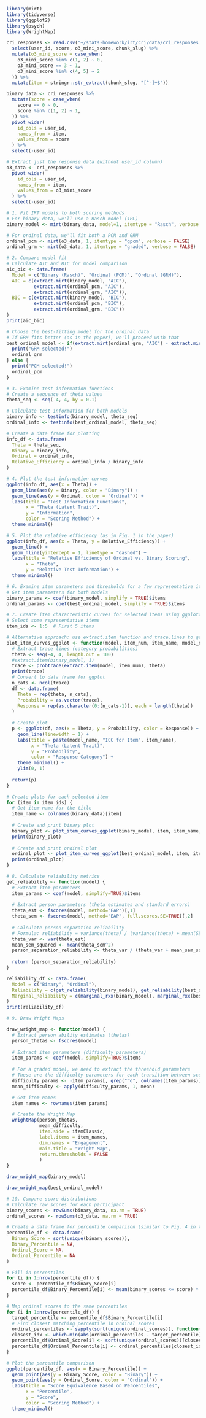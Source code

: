 ```r
library(mirt)
library(tidyverse)
library(ggplot2)
library(psych)
library(WrightMap)

cri_responses <- read.csv("~/stats-homework/irt/cri/data/cri_responses_w_o3_scores.csv") %>%
  select(user_id, score, o3_mini_score, chunk_slug) %>%
  mutate(o3_mini_score = case_when(
    o3_mini_score %in% c(1, 2) ~ 0,
    o3_mini_score == 3 ~ 1,
    o3_mini_score %in% c(4, 5) ~ 2
  )) %>% 
  mutate(item = stringr::str_extract(chunk_slug, "[^-]+$"))

binary_data <- cri_responses %>%
  mutate(score = case_when(
    score == 0 ~ 0,
    score %in% c(1, 2) ~ 1,
  )) %>%
  pivot_wider(
    id_cols = user_id,
    names_from = item,
    values_from = score
  ) %>% 
  select(-user_id)

# Extract just the response data (without user_id column)
o3_data <- cri_responses %>%
  pivot_wider(
    id_cols = user_id,
    names_from = item,
    values_from = o3_mini_score
  ) %>% 
  select(-user_id)
```

```r
# 1. Fit IRT models to both scoring methods
# For binary data, we'll use a Rasch model (1PL)
binary_model <- mirt(binary_data, model=1, itemtype = "Rasch", verbose = FALSE)

# For ordinal data, we'll fit both a PCM and GRM
ordinal_pcm <- mirt(o3_data, 1, itemtype = "gpcm", verbose = FALSE)
ordinal_grm <- mirt(o3_data, 1, itemtype = "graded", verbose = FALSE)

# 2. Compare model fit
# Calculate AIC and BIC for model comparison
aic_bic <- data.frame(
  Model = c("Binary (Rasch)", "Ordinal (PCM)", "Ordinal (GRM)"),
  AIC = c(extract.mirt(binary_model, "AIC"),
          extract.mirt(ordinal_pcm, "AIC"),
          extract.mirt(ordinal_grm, "AIC")),
  BIC = c(extract.mirt(binary_model, "BIC"),
          extract.mirt(ordinal_pcm, "BIC"),
          extract.mirt(ordinal_grm, "BIC"))
)
print(aic_bic)

# Choose the best-fitting model for the ordinal data
# If GRM fits better (as in the paper), we'll proceed with that
best_ordinal_model <- if(extract.mirt(ordinal_grm, "AIC") - extract.mirt(ordinal_pcm, "AIC") > 5) {
  print("GRM selected!")
  ordinal_grm
} else {
  print("PCM selected!")
  ordinal_pcm
}
```


```r
# 3. Examine test information functions
# Create a sequence of theta values
theta_seq <- seq(-4, 4, by = 0.1)

# Calculate test information for both models
binary_info <- testinfo(binary_model, theta_seq)
ordinal_info <- testinfo(best_ordinal_model, theta_seq)

# Create a data frame for plotting
info_df <- data.frame(
  Theta = theta_seq,
  Binary = binary_info,
  Ordinal = ordinal_info,
  Relative_Efficiency = ordinal_info / binary_info
)

# 4. Plot the test information curves
ggplot(info_df, aes(x = Theta)) +
  geom_line(aes(y = Binary, color = "Binary")) +
  geom_line(aes(y = Ordinal, color = "Ordinal")) +
  labs(title = "Test Information Functions",
       x = "Theta (Latent Trait)",
       y = "Information",
       color = "Scoring Method") +
  theme_minimal()
```


```r
# 5. Plot the relative efficiency (as in Fig. 1 in the paper)
ggplot(info_df, aes(x = Theta, y = Relative_Efficiency)) +
  geom_line() +
  geom_hline(yintercept = 1, linetype = "dashed") +
  labs(title = "Relative Efficiency of Ordinal vs. Binary Scoring",
       x = "Theta",
       y = "Relative Test Information") +
  theme_minimal()
```


```r
# 6. Examine item parameters and thresholds for a few representative items
# Get item parameters for both models
binary_params <- coef(binary_model, simplify = TRUE)$items
ordinal_params <- coef(best_ordinal_model, simplify = TRUE)$items
```


```r
# 7. Create item characteristic curves for selected items using ggplot2
# Select some representative items
item_ids <- 1:5  # First 5 items

# Alternative approach: use extract.item function and trace.lines to get ICC data
plot_item_curves_ggplot <- function(model, item_num, item_name, model_name) {
  # Extract trace lines (category probabilities)
  theta <- seq(-4, 4, length.out = 100)
  #extract.item(binary_model, 1)
  trace <- probtrace(extract.item(model, item_num), theta)
  print(trace)
  # Convert to data frame for ggplot
  n_cats <- ncol(trace)
  df <- data.frame(
    Theta = rep(theta, n_cats),
    Probability = as.vector(trace),
    Response = rep(as.character(0:(n_cats-1)), each = length(theta))
  )
  
  # Create plot
  p <- ggplot(df, aes(x = Theta, y = Probability, color = Response)) +
    geom_line(linewidth = 1) +
    labs(title = paste(model_name, "ICC for Item", item_name),
         x = "Theta (Latent Trait)",
         y = "Probability",
         color = "Response Category") +
    theme_minimal() +
    ylim(0, 1)
  
  return(p)
}

# Create plots for each selected item
for (item in item_ids) {
  # Get item name for the title
  item_name <- colnames(binary_data)[item]
  
  # Create and print binary plot
  binary_plot <- plot_item_curves_ggplot(binary_model, item, item_name, "Binary")
  print(binary_plot)
  
  # Create and print ordinal plot
  ordinal_plot <- plot_item_curves_ggplot(best_ordinal_model, item, item_name, "Ordinal")
  print(ordinal_plot)
}
```


```r
# 8. Calculate reliability metrics
get_reliability <- function(model) {
  # Extract item parameters
  item_params <- coef(model, simplify=TRUE)$items
  
  # Extract person parameters (theta estimates and standard errors)
  theta_est <- fscores(model, method="EAP")[,1]
  theta_sem <- fscores(model, method="EAP", full.scores.SE=TRUE)[,2]
  
  # Calculate person separation reliability
  # Formula: reliability = variance(theta) / (variance(theta) + mean(SE^2))
  theta_var <- var(theta_est)
  mean_sem_squared <- mean(theta_sem^2)
  person_separation_reliability <- theta_var / (theta_var + mean_sem_squared)
  
  return (person_separation_reliability)
}

reliability_df <- data.frame(
  Model = c("Binary", "Ordinal"),
  Reliability = c(get_reliability(binary_model), get_reliability(best_ordinal_model)),
  Marginal_Reliability = c(marginal_rxx(binary_model), marginal_rxx(best_ordinal_model))
)
print(reliability_df)
```


```r
# 9. Draw Wright Maps

draw_wright_map <- function(model) {
  # Extract person ability estimates (thetas)
  person_thetas <- fscores(model)
  
  # Extract item parameters (difficulty parameters)
  item_params <- coef(model, simplify=TRUE)$items
  
  # For a graded model, we need to extract the threshold parameters
  # These are the difficulty parameters for each transition between score categories
  difficulty_params <- -item_params[, grep("^d", colnames(item_params)), drop=FALSE]
  mean_difficulty <- apply(difficulty_params, 1, mean)

  # Get item names
  item_names <- rownames(item_params)

  # Create the Wright Map
  wrightMap(person_thetas,
            mean_difficulty, 
            item.side = itemClassic, 
            label.items = item_names,
            dim.names = "Engagement",
            main.title = "Wright Map",
            return.thresholds = FALSE
            )
}

draw_wright_map(binary_model)
```

```r
draw_wright_map(best_ordinal_model)
```


```r
# 10. Compare score distributions
# Calculate raw scores for each participant
binary_scores <- rowSums(binary_data, na.rm = TRUE)
ordinal_scores <- rowSums(o3_data, na.rm = TRUE)

# Create a data frame for percentile comparison (similar to Fig. 4 in the paper)
percentile_df <- data.frame(
  Binary_Score = sort(unique(binary_scores)),
  Binary_Percentile = NA,
  Ordinal_Score = NA,
  Ordinal_Percentile = NA
)

# Fill in percentiles
for (i in 1:nrow(percentile_df)) {
  score <- percentile_df$Binary_Score[i]
  percentile_df$Binary_Percentile[i] <- mean(binary_scores <= score) * 100
}

# Map ordinal scores to the same percentiles
for (i in 1:nrow(percentile_df)) {
  target_percentile <- percentile_df$Binary_Percentile[i]
  # Find closest matching percentile in ordinal scores
  ordinal_percentiles <- sapply(sort(unique(ordinal_scores)), function(s) mean(ordinal_scores <= s) * 100)
  closest_idx <- which.min(abs(ordinal_percentiles - target_percentile))
  percentile_df$Ordinal_Score[i] <- sort(unique(ordinal_scores))[closest_idx]
  percentile_df$Ordinal_Percentile[i] <- ordinal_percentiles[closest_idx]
}

# Plot the percentile comparison
ggplot(percentile_df, aes(x = Binary_Percentile)) +
  geom_point(aes(y = Binary_Score, color = "Binary")) +
  geom_point(aes(y = Ordinal_Score, color = "Ordinal")) +
  labs(title = "Score Equivalence Based on Percentiles",
       x = "Percentile",
       y = "Score",
       color = "Scoring Method") +
  theme_minimal()
```

